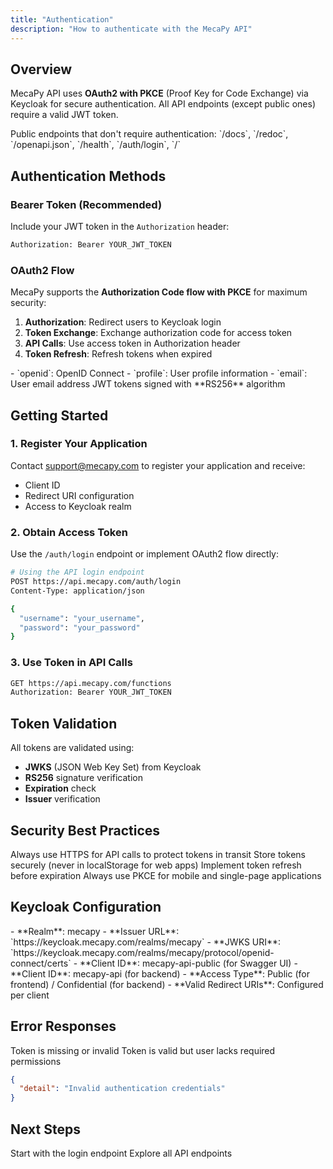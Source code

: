 ```yaml
---
title: "Authentication"
description: "How to authenticate with the MecaPy API"
---
```


## Overview

MecaPy API uses **OAuth2 with PKCE** (Proof Key for Code Exchange) via Keycloak for secure authentication. All API endpoints (except public ones) require a valid JWT token.

<Note>
  Public endpoints that don't require authentication: `/docs`, `/redoc`, `/openapi.json`, `/health`, `/auth/login`, `/`
</Note>

## Authentication Methods

### Bearer Token (Recommended)

Include your JWT token in the `Authorization` header:

```bash
Authorization: Bearer YOUR_JWT_TOKEN
```

### OAuth2 Flow

MecaPy supports the **Authorization Code flow with PKCE** for maximum security:

1. **Authorization**: Redirect users to Keycloak login
2. **Token Exchange**: Exchange authorization code for access token
3. **API Calls**: Use access token in Authorization header
4. **Token Refresh**: Refresh tokens when expired

<CardGroup cols={2}>
  <Card title="OAuth2 Scopes" icon="key">
    - `openid`: OpenID Connect
    - `profile`: User profile information
    - `email`: User email address
  </Card>
  <Card title="Token Format" icon="file-code">
    JWT tokens signed with **RS256** algorithm
  </Card>
</CardGroup>

## Getting Started

### 1. Register Your Application

Contact support@mecapy.com to register your application and receive:
- Client ID
- Redirect URI configuration
- Access to Keycloak realm

### 2. Obtain Access Token

Use the `/auth/login` endpoint or implement OAuth2 flow directly:

```bash
# Using the API login endpoint
POST https://api.mecapy.com/auth/login
Content-Type: application/json

{
  "username": "your_username",
  "password": "your_password"
}
```

### 3. Use Token in API Calls

```bash
GET https://api.mecapy.com/functions
Authorization: Bearer YOUR_JWT_TOKEN
```

## Token Validation

All tokens are validated using:
- **JWKS** (JSON Web Key Set) from Keycloak
- **RS256** signature verification
- **Expiration** check
- **Issuer** verification

## Security Best Practices

<Steps>
  <Step title="Use HTTPS">
    Always use HTTPS for API calls to protect tokens in transit
  </Step>
  <Step title="Secure Token Storage">
    Store tokens securely (never in localStorage for web apps)
  </Step>
  <Step title="Token Refresh">
    Implement token refresh before expiration
  </Step>
  <Step title="PKCE for Public Clients">
    Always use PKCE for mobile and single-page applications
  </Step>
</Steps>

## Keycloak Configuration

<AccordionGroup>
  <Accordion title="Realm Details">
    - **Realm**: mecapy
    - **Issuer URL**: `https://keycloak.mecapy.com/realms/mecapy`
    - **JWKS URI**: `https://keycloak.mecapy.com/realms/mecapy/protocol/openid-connect/certs`
  </Accordion>
  <Accordion title="Client Configuration">
    - **Client ID**: mecapy-api-public (for Swagger UI)
    - **Client ID**: mecapy-api (for backend)
    - **Access Type**: Public (for frontend) / Confidential (for backend)
    - **Valid Redirect URIs**: Configured per client
  </Accordion>
</AccordionGroup>

## Error Responses

<ResponseField name="401 Unauthorized" type="error">
  Token is missing or invalid
</ResponseField>

<ResponseField name="403 Forbidden" type="error">
  Token is valid but user lacks required permissions
</ResponseField>

```json
{
  "detail": "Invalid authentication credentials"
}
```

## Next Steps

<CardGroup cols={2}>
  <Card
    title="Login Endpoint"
    icon="right-to-bracket"
    href="/api-reference/auth/login"
  >
    Start with the login endpoint
  </Card>
  <Card
    title="API Reference"
    icon="code"
    href="/api-reference/introduction"
  >
    Explore all API endpoints
  </Card>
</CardGroup>
